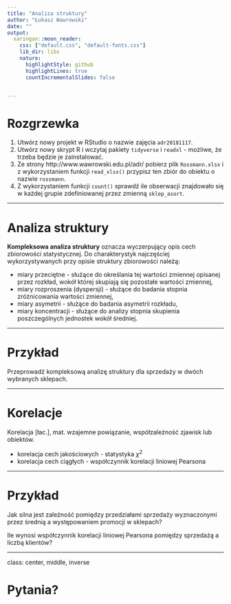 ```yaml
---
title: "Analiza struktury"
author: "Łukasz Wawrowski"
date: ""
output:
  xaringan::moon_reader:
    css: ["default.css", "default-fonts.css"]
    lib_dir: libs
    nature:
      highlightStyle: github
      highlightLines: true
      countIncrementalSlides: false


---
```


# Rozgrzewka

1. Utwórz nowy projekt w RStudio o nazwie zajęcia `adr20181117`.
2. Utwórz nowy skrypt R i wczytaj pakiety `tidyverse` i `readxl` - możliwe, że trzeba będzie je zainstalować.
3. Ze strony http://www.wawrowski.edu.pl/adr/ pobierz plik `Rossmann.xlsx` i z wykorzystaniem funkcji `read_xlsx()` przypisz ten zbiór do obiektu o nazwie `rossmann`.
4. Z wykorzystaniem funkcji `count()` sprawdź ile obserwacji znajdowało się w każdej grupie zdefiniowanej przez zmienną `sklep_asort`.

---

# Analiza struktury

**Kompleksowa analiza struktury** oznacza wyczerpujący opis cech zbiorowości statystycznej. Do charakterystyk najczęściej wykorzystywanych przy opisie struktury zbiorowości należą:

- miary przeciętne - służące do określania tej wartości zmiennej opisanej przez rozkład, wokół której skupiają się pozostałe wartości zmiennej,
- miary rozproszenia (dyspersji) - służące do badania stopnia zróżnicowania wartości zmiennej,
- miary asymetrii - służące do badania asymetrii rozkładu,
- miary koncentracji - służące do analizy stopnia skupienia poszczególnych jednostek wokół średniej.

---

# Przykład

Przeprowadź kompleksową analizę struktury dla sprzedaży w dwóch wybranych sklepach.

---

# Korelacje

Korelacja [łac.], mat. wzajemne powiązanie, współzależność zjawisk lub obiektów.

- korelacja cech jakościowych - statystyka $\chi^2$
- korelacja cech ciągłych - współczynnik korelacji liniowej Pearsona

---

# Przykład

Jak silna jest zależność pomiędzy przedziałami sprzedaży wyznaczonymi przez średnią a występowaniem promocji w sklepach?

Ile wynosi współczynnik korelacji liniowej Pearsona pomiędzy sprzedażą a liczbą klientów?

---

class: center, middle, inverse

# Pytania?